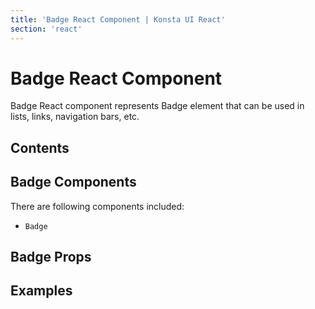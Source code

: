 ```yaml
---
title: 'Badge React Component | Konsta UI React'
section: 'react'
---
```



# Badge React Component

Badge React component represents Badge element that can be used in lists, links, navigation bars, etc.

## Contents

## Badge Components

There are following components included:

- `Badge`

## Badge Props

<BadgeProps />

## Examples

<BadgeExample />
